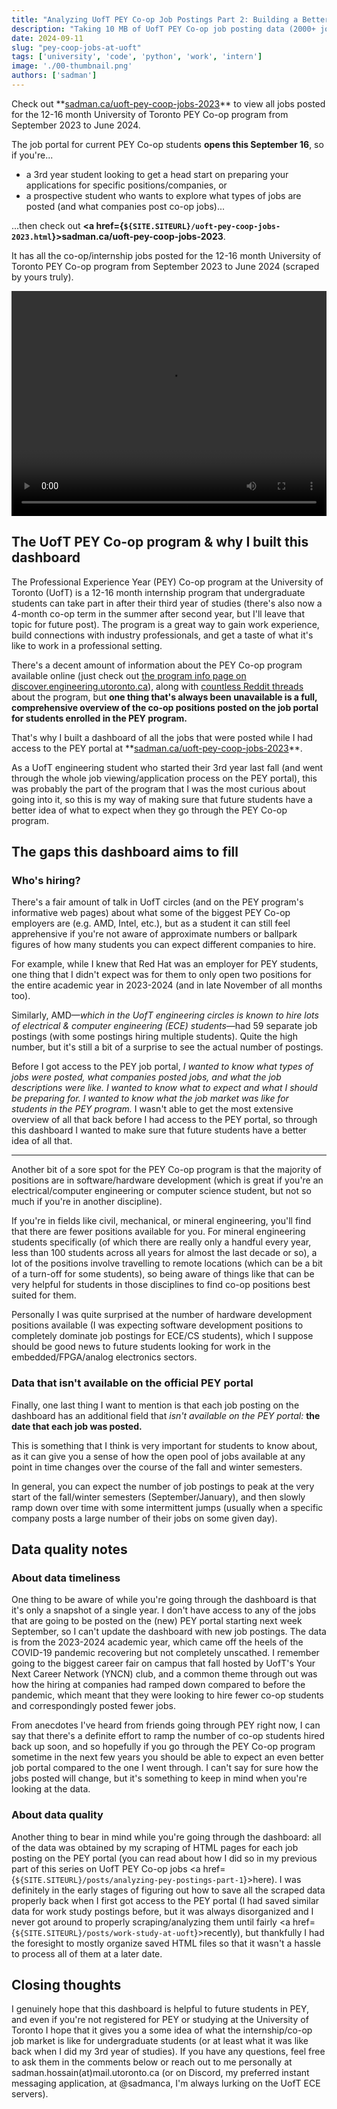 ```yaml
---
title: "Analyzing UofT PEY Co-op Job Postings Part 2: Building a Better Job Postings Dashboard"
description: "Taking 10 MB of UofT PEY Co-op job posting data (2000+ jobs) & displaying postings on a redesigned modern dashboard (for future students to have a better idea of what to expect)"
date: 2024-09-11
slug: "pey-coop-jobs-at-uoft"
tags: ['university', 'code', 'python', 'work', 'intern']
image: './00-thumbnail.png'
authors: ['sadman']
---
```



<Callout type="info" classes="border-blue-950/100 bg-blue-100 dark:border-blue-100/100 dark:bg-blue-950">
  Check out **<a href={`${SITE.SITEURL}/uoft-pey-coop-jobs-2023.html`}>sadman.ca/uoft-pey-coop-jobs-2023</a>** to view all jobs posted for the 12-16 month University of Toronto PEY Co-op program from September 2023 to June 2024.
</Callout>

The job portal for current PEY Co-op students **opens this September 16**, so if you're...
- a 3rd year student looking to get a head start on preparing your applications for specific positions/companies, or
- a prospective student who wants to explore what types of jobs are posted (and what companies post co-op jobs)...

...then check out **<a href={`${SITE.SITEURL}/uoft-pey-coop-jobs-2023.html`}>sadman.ca/uoft-pey-coop-jobs-2023</a>**.

It has all the co-op/internship jobs posted for the 12-16 month University of Toronto PEY Co-op program from September 2023 to June 2024 (scraped by yours truly).

<div>
  <video class="rounded-xl" width="100%" height="360" controls>
    <source src="/posts/2024-09-10-pey-coop-jobs-at-uoft/dashboard.mp4" type="video/mp4" />
    Your browser does not support the video tag.
  </video>
</div>

## The UofT PEY Co-op program & why I built this dashboard

The Professional Experience Year (PEY) Co-op program at the University of Toronto (UofT) is a 12-16 month internship program that undergraduate students can take part in after their third year of studies (there's also now a 4-month co-op term in the summer after second year, but I'll leave that topic for future post). The program is a great way to gain work experience, build connections with industry professionals, and get a taste of what it's like to work in a professional setting.

There's a decent amount of information about the PEY Co-op program available online (just check out [the program info page on discover.engineering.utoronto.ca](https://discover.engineering.utoronto.ca/experiential-learning/professional-experience-year-pey/)), along with [countless Reddit threads](https://www.google.com/search?q=uoft+pey+reddit) about the program, but **one thing that's always been unavailable is a full, comprehensive overview of the co-op positions posted on the job portal for students enrolled in the PEY program.**

<Callout type="info" classes="border-blue-950/100 bg-blue-100 dark:border-blue-100/100 dark:bg-blue-950">
  That's why I built a dashboard of all the jobs that were posted while I had access to the PEY portal at **<a href={`${SITE.SITEURL}/uoft-pey-coop-jobs-2023.html`}>sadman.ca/uoft-pey-coop-jobs-2023</a>**.
</Callout>

As a UofT engineering student who started their 3rd year last fall (and went through the whole job viewing/application process on the PEY portal), this was probably the part of the program that I was the most curious about going into it, so this is my way of making sure that future students have a better idea of what to expect when they go through the PEY Co-op program.

## The gaps this dashboard aims to fill

### Who's hiring?

There's a fair amount of talk in UofT circles (and on the PEY program's informative web pages) about what some of the biggest PEY Co-op employers are (e.g. AMD, Intel, etc.), but as a student it can still feel apprehensive if you're not aware of approximate numbers or ballpark figures of how many students you can expect different companies to hire.

For example, while I knew that Red Hat was an employer for PEY students, one thing that I didn't expect was for them to only open two positions for the entire academic year in 2023-2024 (and in late November of all months too).

Similarly, AMD—*which in the UofT engineering circles is known to hire lots of electrical & computer engineering (ECE) students*—had 59 separate job postings (with some postings hiring multiple students). Quite the high number, but it's still a bit of a surprise to see the actual number of postings.

Before I got access to the PEY job portal, *I wanted to know what types of jobs were posted, what companies posted jobs, and what the job descriptions were like. I wanted to know what to expect and what I should be preparing for. I wanted to know what the job market was like for students in the PEY program.* I wasn't able to get the most extensive overview of all that back before I had access to the PEY portal, so through this dashboard I wanted to make sure that future students have a better idea of all that.

---

Another bit of a sore spot for the PEY Co-op program is that the majority of positions are in software/hardware development (which is great if you're an electrical/computer engineering or computer science student, but not so much if you're in another discipline).

If you're in fields like civil, mechanical, or mineral engineering, you'll find that there are fewer positions available for you. For mineral engineering students specifically (of which there are really only a handful every year, less than 100 students across all years for almost the last decade or so), a lot of the positions involve travelling to remote locations (which can be a bit of a turn-off for some students), so being aware of things like that can be very helpful for students in those disciplines to find co-op positions best suited for them.

Personally I was quite surprised at the number of hardware development positions available (I was expecting software development positions to completely dominate job postings for ECE/CS students), which I suppose should be good news to future students looking for work in the embedded/FPGA/analog electronics sectors.

### Data that isn't available on the official PEY portal

Finally, one last thing I want to mention is that each job posting on the dashboard has an additional field that *isn't available on the PEY portal:* **the date that each job was posted.**

This is something that I think is very important for students to know about, as it can give you a sense of how the open pool of jobs available at any point in time changes over the course of the fall and winter semesters.

In general, you can expect the number of job postings to peak at the very start of the fall/winter semesters (September/January), and then slowly ramp down over time with some intermittent jumps (usually when a specific company posts a large number of their jobs on some given day).

## Data quality notes

### About data timeliness

One thing to be aware of while you're going through the dashboard is that it's only a snapshot of a single year. I don't have access to any of the jobs that are going to be posted on the (new) PEY portal starting next week September, so I can't update the dashboard with new job postings. The data is from the 2023-2024 academic year, which came off the heels of the COVID-19 pandemic recovering but not completely unscathed. I remember going to the biggest career fair on campus that fall hosted by UofT's Your Next Career Network (YNCN) club, and a common theme through out was how the hiring at companies had ramped down compared to before the pandemic, which meant that they were looking to hire fewer co-op students and correspondingly posted fewer jobs.

From anecdotes I've heard from friends going through PEY right now, I can say that there's a definite effort to ramp the number of co-op students hired back up soon, and so hopefully if you go through the PEY Co-op program sometime in the next few years you should be able to expect an even better job portal compared to the one I went through. I can't say for sure how the jobs posted will change, but it's something to keep in mind when you're looking at the data.

### About data quality

Another thing to bear in mind while you're going through the dashboard: all of the data was obtained by my scraping of HTML pages for each job posting on the PEY portal (you can read about how I did so in my previous part of this series on UofT PEY Co-op jobs <a href={`${SITE.SITEURL}/posts/analyzing-pey-postings-part-1`}>here</a>). I was definitely in the early stages of figuring out how to save all the scraped data properly back when I first got access to the PEY portal (I had saved similar data for work study postings before, but it was always disorganized and I never got around to properly scraping/analyzing them until fairly <a href={`${SITE.SITEURL}/posts/work-study-at-uoft`}>recently</a>), but thankfully I had the foresight to mostly organize saved HTML files so that it wasn't a hassle to process all of them at a later date.



## Closing thoughts

I genuinely hope that this dashboard is helpful to future students in PEY, and even if you're not registered for PEY or studying at the University of Toronto I hope that it gives you a some idea of what the internship/co-op job market is like for undergraduate students (or at least what it was like back when I did my 3rd year of studies). If you have any questions, feel free to ask them in the comments below or reach out to me personally at sadman.hossain(at)mail.utoronto.ca (or on Discord, my preferred instant messaging application, at @sadmanca, I'm always lurking on the UofT ECE servers).